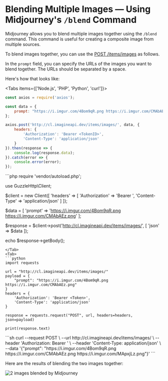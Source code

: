 
# Blending Multiple Images — Using Midjourney's `/blend` Command

Midjourney allows you to blend multiple images together using the `/blend` command. This command is useful for creating a composite image from multiple sources.

To blend images together, you can use the [POST /items/images](/aypeeeye/image#post-itemsimages) as follows.

In the `prompt` field, you can specify the URLs of the images you want to blend together. The URLs should be separated by a space.

Here's how that looks like:

<Tabs items={['Node.js', 'PHP', 'Python', 'curl']}>
<Tab>
```js
const axios = require('axios');

const data = {
    prompt: "https://i.imgur.com/4Bom9qR.png https://i.imgur.com/CMAbAEz.png"
};

axios.post('http://cl.imagineapi.dev/items/images/', data, {
    headers: {
        'Authorization': 'Bearer <TokenID>',
        'Content-Type': 'application/json'
    }
}).then(response => {
    console.log(response.data);
}).catch(error => {
    console.error(error);
});
```
</Tab>
<Tab>
```php
require 'vendor/autoload.php';

use GuzzleHttp\Client;

$client = new Client([
    'headers' => [
        'Authorization' => 'Bearer <TokenID>',
        'Content-Type' => 'application/json'
    ]
]);

$data = [
    'prompt' => 'https://i.imgur.com/4Bom9qR.png https://i.imgur.com/CMAbAEz.png'
];

$response = $client->post('http://cl.imagineapi.dev/items/images/', [
    'json' => $data
]);

echo $response->getBody();
```
</Tab>
<Tab>
```python
import requests

url = "http://cl.imagineapi.dev/items/images/"
payload = {
    "prompt": "https://i.imgur.com/4Bom9qR.png https://i.imgur.com/CMAbAEz.png"
}
headers = {
    'Authorization': 'Bearer <Token>',
    'Content-Type': 'application/json'
}

response = requests.request("POST", url, headers=headers, json=payload)

print(response.text)
```
</Tab>
<Tab>
```sh
curl --request POST \
  --url http://cl.imagineapi.dev/items/images/ \
  --header 'Authorization: Bearer <TokenID>' \
  --header 'Content-Type: application/json' \
  --data '{"prompt": "https://i.imgur.com/4Bom9qR.png https://i.imgur.com/CMAbAEz.png https://i.imgur.com/MApxjLz.png"}'
```
</Tab>


</Tabs>

Here are the results of blending the two images together:

![2 images blended by Midjourney](/blended-images.png)
